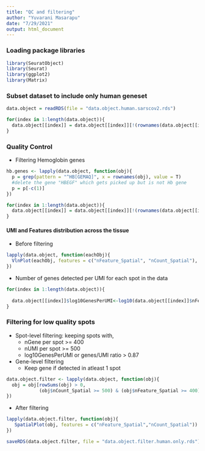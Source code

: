 ```yaml
---
title: "QC and filtering"
author: "Yuvarani Masarapu"
date: "7/29/2021"
output: html_document
---
```


### Loading package libraries
```r
library(SeuratObject)
library(Seurat)
library(ggplot2)
library(Matrix)
```


### Subset dataset to include only human geneset
```r
data.object = readRDS(file = "data.object.human.sarscov2.rds")

for(index in 1:length(data.object)){
  data.object[[index]] = data.object[[index]][!(rownames(data.object[[index]]) %in% covid_genes_new$Covid_Gene), ]
}
```

### Quality Control

  * Filtering Hemoglobin genes

```r
hb.genes <- lapply(data.object, function(obj){
  p = grep(pattern = "^HB[GEMAQ]", x = rownames(obj), value = T)
  #delete the gene "HBEGF" which gets picked up but is not Hb gene
  p = p[-c(1)]
})

for(index in 1:length(data.object)){
  data.object[[index]] = data.object[[index]][!(rownames(data.object[[index]]) %in% hb.genes[[index]]), ]
}
```

#### UMI and Features distribution across the tissue

* Before filtering
```r
lapply(data.object, function(eachObj){
  VlnPlot(eachObj, features = c("nFeature_Spatial", "nCount_Spatial"), ncol = 2, pt.size = 0.1)
})
```

* Number of genes detected per UMI for each spot in the data
```r
for(index in 1:length(data.object)){
  
  data.object[[index]]$log10GenesPerUMI<-log10(data.object[[index]]$nFeature_Spatial) / log10(data.object[[index]]$nCount_Spatial) 
}
```

### Filtering for low quality spots

* Spot-level filtering: keeping spots with, 
  * nGene per spot >= 400
  * nUMI per spot >= 500
  * log10GenesPerUMI or genes/UMI ratio > 0.87

* Gene-level filtering
  * Keep gene if detected in atleast 1 spot

```r
data.object.filter <- lapply(data.object, function(obj){
  obj = obj[rowSums(obj) > 0, 
            (obj$nCount_Spatial >= 500) & (obj$nFeature_Spatial >= 400) & (obj$log10GenesPerUMI > 0.87)]
})
```

* After filtering
```r
lapply(data.object.filter, function(obj){
   SpatialPlot(obj, features = c("nFeature_Spatial","nCount_Spatial"))
})
```

```r
saveRDS(data.object.filter, file = "data.object.filter.human.only.rds")
```


